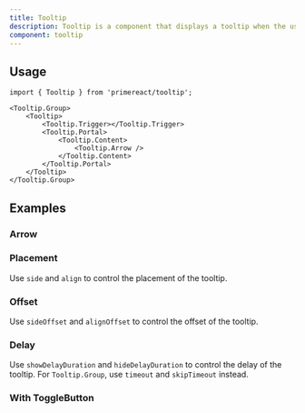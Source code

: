 ```yaml
---
title: Tooltip
description: Tooltip is a component that displays a tooltip when the user hovers over an element.
component: tooltip
---
```


## Usage

```tsx
import { Tooltip } from 'primereact/tooltip';
```

```tsx
<Tooltip.Group>
    <Tooltip>
        <Tooltip.Trigger></Tooltip.Trigger>
        <Tooltip.Portal>
            <Tooltip.Content>
                <Tooltip.Arrow />
            </Tooltip.Content>
        </Tooltip.Portal>
    </Tooltip>
</Tooltip.Group>
```

## Examples

### Arrow

<DocDemoViewer name="tooltip:arrow-demo" />

### Placement

Use `side` and `align` to control the placement of the tooltip.

<DocDemoViewer name="tooltip:placement-demo" />

### Offset

Use `sideOffset` and `alignOffset` to control the offset of the tooltip.

<DocDemoViewer name="tooltip:offset-demo" />

### Delay

Use `showDelayDuration` and `hideDelayDuration` to control the delay of the tooltip. For `Tooltip.Group`, use `timeout` and `skipTimeout` instead.

<DocDemoViewer name="tooltip:delay-demo" />

### With ToggleButton

<DocDemoViewer name="tooltip:with-togglebutton-demo" />
